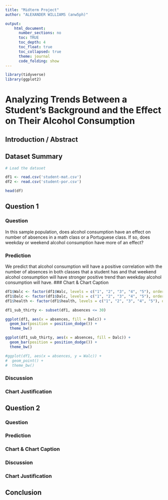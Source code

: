 ---
title: "Midterm Project"
author: "ALEXANDER WILLIAMS (anw5ph)"

output: 
    html_document:
      number_sections: no
      toc: TRUE
      toc_depth: 4
      toc_float: true
      toc_collapsed: true
      theme: journal
      code_folding: show
---

```{r, echo=FALSE, results = 'hide', message=FALSE, warning=FALSE}

library(tidyverse)
library(ggplot2)

```

# Analyzing Trends Between a Student's Background and the Effect on Their Alcohol Consumption

## Introduction / Abstract

## Dataset Summary
```{r}
# Load the dataset

df1 <- read.csv('student-mat.csv')
df2 <- read.csv('student-por.csv')

head(df)

```

## Question 1

### Question
In this sample population, does alcohol consumption have an effect on number of absences in a math class or a Portuguese class. If so, does weekday or weekend alcohol consumption have more of an effect? 

### Prediction
We predict that alcohol consumption will have a positive correlation with the number of absences in both classes that a student has and that weekend alcohol consumption will have stronger positive trend than weekday alcohol consumption will have. 
### Chart & Chart Caption
```{r}

df1$Walc <- factor(df1$Walc, levels = c("1", "2", "3", "4", "5"), ordered = TRUE)
df1$Dalc <- factor(df1$Dalc, levels = c("1", "2", "3", "4", "5"), ordered = TRUE)
df1$health <- factor(df1$health, levels = c("1", "2", "3", "4", "5"), ordered = TRUE)

df1_sub_thirty <- subset(df1, absences <= 30)

ggplot(df1, aes(x = absences, fill = Dalc)) +
  geom_bar(position = position_dodge()) + 
  theme_bw()

ggplot(df1_sub_thirty, aes(x = absences, fill = Dalc)) +
  geom_bar(position = position_dodge()) + 
  theme_bw()

#ggplot(df1, aes(x = absences, y = Walc)) + 
#  geom_point() +
#  theme_bw()

```
### Discussion

### Chart Justification

## Question 2

### Question

### Prediction

### Chart & Chart Caption

### Discussion

### Chart Justification

## Conclusion

